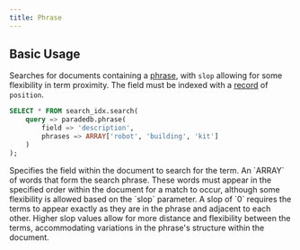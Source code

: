 ```yaml
---
title: Phrase
---
```


## Basic Usage

Searches for documents containing a [phrase](/documentation/concepts/phrase), with `slop` allowing for some flexibility in term proximity.
The field must be indexed with a [record](/documentation/indexing/record) of `position`.

```sql
SELECT * FROM search_idx.search(
	query => paradedb.phrase(
		field => 'description',
		phrases => ARRAY['robot', 'building', 'kit']
	)
);
```

<ParamField body="field" required>
  Specifies the field within the document to search for the term.
</ParamField>
<ParamField body="phrases" required>
  An `ARRAY` of words that form the search phrase. These words must appear in
  the specified order within the document for a match to occur, although some
  flexibility is allowed based on the `slop` parameter.
</ParamField>
<ParamField body="slop" default={0}>
  A slop of `0` requires the terms to appear exactly as they are in the phrase
  and adjacent to each other. Higher slop values allow for more distance and
  flexibility between the terms, accommodating variations in the phrase's
  structure within the document.
</ParamField>

